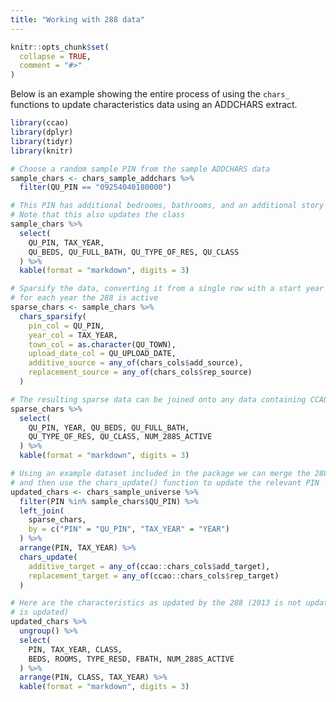 ---
title: "Working with 288 data"
---

```{r, include = FALSE}
knitr::opts_chunk$set(
  collapse = TRUE,
  comment = "#>"
)
```

Below is an example showing the entire process of using the `chars_` functions to update characteristics data using an ADDCHARS extract.

```{r, message=FALSE, results='asis'}
library(ccao)
library(dplyr)
library(tidyr)
library(knitr)

# Choose a random sample PIN from the sample ADDCHARS data
sample_chars <- chars_sample_addchars %>%
  filter(QU_PIN == "09254040180000")

# This PIN has additional bedrooms, bathrooms, and an additional story added
# Note that this also updates the class
sample_chars %>%
  select(
    QU_PIN, TAX_YEAR,
    QU_BEDS, QU_FULL_BATH, QU_TYPE_OF_RES, QU_CLASS
  ) %>%
  kable(format = "markdown", digits = 3)

# Sparsify the data, converting it from a single row with a start year to a row
# for each year the 288 is active
sparse_chars <- sample_chars %>%
  chars_sparsify(
    pin_col = QU_PIN,
    year_col = TAX_YEAR, 
    town_col = as.character(QU_TOWN),
    upload_date_col = QU_UPLOAD_DATE,
    additive_source = any_of(chars_cols$add_source),
    replacement_source = any_of(chars_cols$rep_source)
  )

# The resulting sparse data can be joined onto any data containing CCAOSFCHARS
sparse_chars %>%
  select(
    QU_PIN, YEAR, QU_BEDS, QU_FULL_BATH,
    QU_TYPE_OF_RES, QU_CLASS, NUM_288S_ACTIVE
  ) %>%
  kable(format = "markdown", digits = 3)

# Using an example dataset included in the package we can merge the 288 data
# and then use the chars_update() function to update the relevant PIN
updated_chars <- chars_sample_universe %>%
  filter(PIN %in% sample_chars$QU_PIN) %>%
  left_join(
    sparse_chars,
    by = c("PIN" = "QU_PIN", "TAX_YEAR" = "YEAR")
  ) %>%
  arrange(PIN, TAX_YEAR) %>%
  chars_update(
    additive_target = any_of(ccao::chars_cols$add_target),
    replacement_target = any_of(ccao::chars_cols$rep_target)
  )

# Here are the characteristics as updated by the 288 (2013 is not updated, 2020
# is updated)
updated_chars %>%
  ungroup() %>%
  select(
    PIN, TAX_YEAR, CLASS, 
    BEDS, ROOMS, TYPE_RESD, FBATH, NUM_288S_ACTIVE
  ) %>%
  arrange(PIN, CLASS, TAX_YEAR) %>%
  kable(format = "markdown", digits = 3)

```
